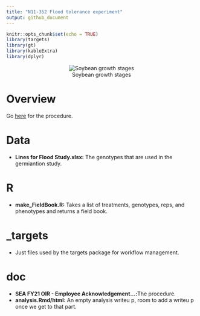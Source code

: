 ```yaml
---
title: "N11-352 Flood tolerance experiment"
output: github_document
---
```


```r
knitr::opts_chunk$set(echo = TRUE)
library(targets)
library(gt)
library(kableExtra)
library(dplyr)
```

<center>

![Soybean growth stages](https://prairiecalifornian.com/wp-content/uploads/2015/07/SoybeanGrowthStages-image1.jpg)

</center>


# Overview  

Go [here](https://github.com/jhgille2/FloodExperiment_2021/blob/main/doc/SEA%20FY21%20OIR%20-%20Employee%20Acknowledgment%20Statement%20%20Approval%20Form_Fallen%20Request%2002-25-2021.pdf) for the procedure.

# Data  
* **Lines for Flood Study.xlsx:** The genotypes that are used in the germiantion study. 

# R  
* **make_FieldBook.R:** Takes a list of treatments, genotypes, reps, and phenotypes and returns a field book. 

# _targets  
* Just files used by the targets package for workflow management. 

# doc
* **SEA FY21 OIR - Employee Acknowledgement...:**The procedure. 
* **analysis.Rmd/html:** An empty analysis writeu p, room to add a writeu p once we get to that part.
